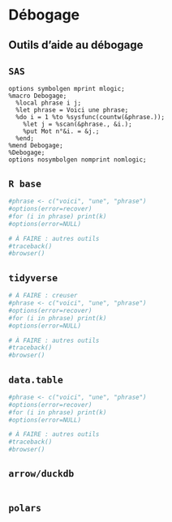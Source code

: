 # Débogage 



## Outils d'aide au débogage 
::: {.panel-tabset group="language"}

## `SAS` {.unnumbered .unlisted}
``` sas
options symbolgen mprint mlogic;
%macro Debogage;
  %local phrase i j;
  %let phrase = Voici une phrase;
  %do i = 1 %to %sysfunc(countw(&phrase.));
    %let j = %scan(&phrase., &i.);
	%put Mot n°&i. = &j.;
  %end;
%mend Debogage;
%Debogage;
options nosymbolgen nomprint nomlogic;
```

## `R base` {.unnumbered .unlisted}
```r
#phrase <- c("voici", "une", "phrase")
#options(error=recover)
#for (i in phrase) print(k)
#options(error=NULL)

# À FAIRE : autres outils
#traceback()
#browser()
```

## `tidyverse` {.unnumbered .unlisted}
```r
# À FAIRE : creuser
#phrase <- c("voici", "une", "phrase")
#options(error=recover)
#for (i in phrase) print(k)
#options(error=NULL)

# À FAIRE : autres outils
#traceback()
#browser()
```

## `data.table` {.unnumbered .unlisted}
```r
#phrase <- c("voici", "une", "phrase")
#options(error=recover)
#for (i in phrase) print(k)
#options(error=NULL)

# À FAIRE : autres outils
#traceback()
#browser()
```

## `arrow/duckdb` {.unnumbered .unlisted}
```r

```

## `polars` {.unnumbered .unlisted}
```r

```

:::
